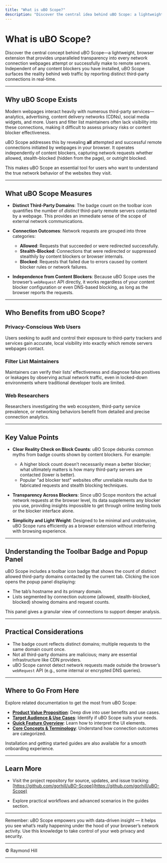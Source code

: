 ```yaml
---
title: "What is uBO Scope?"
description: "Discover the central idea behind uBO Scope: a lightweight browser extension that reveals all attempted and successful connections to remote servers, independent of any content blocker in use. This page presents the value and unique features of the extension, who it's for, and the insights it offers for privacy-conscious users and filter list maintainers."
---
```


# What is uBO Scope?

Discover the central concept behind uBO Scope—a lightweight, browser extension that provides unparalleled transparency into every network connection webpages attempt or successfully make to remote servers. Independent of any content blockers you have installed, uBO Scope surfaces the reality behind web traffic by reporting distinct third-party connections in real-time.

---

## Why uBO Scope Exists

Modern webpages interact heavily with numerous third-party services—analytics, advertising, content delivery networks (CDNs), social media widgets, and more. Users and filter list maintainers often lack visibility into these connections, making it difficult to assess privacy risks or content blocker effectiveness.

uBO Scope addresses this by revealing **all** attempted and successful remote connections initiated by webpages in your browser. It operates independently of content blockers, capturing network requests whether allowed, stealth-blocked (hidden from the page), or outright blocked.

This makes uBO Scope an essential tool for users who want to understand the true network behavior of the websites they visit.

---

## What uBO Scope Measures

- **Distinct Third-Party Domains**: The badge count on the toolbar icon quantifies the number of *distinct* third-party remote servers contacted by a webpage. This provides an immediate sense of the scope of external network communications.

- **Connection Outcomes**: Network requests are grouped into three categories:
  - **Allowed**: Requests that succeeded or were redirected successfully.
  - **Stealth-Blocked**: Connections that were redirected or suppressed stealthily by content blockers or browser internals.
  - **Blocked**: Requests that failed due to errors caused by content blocker rules or network failures.

- **Independence from Content Blockers**: Because uBO Scope uses the browser’s `webRequest` API directly, it works regardless of your content blocker configuration or even DNS-based blocking, as long as the browser reports the requests.

---

## Who Benefits from uBO Scope?

### Privacy-Conscious Web Users
Users seeking to audit and control their exposure to third-party trackers and services gain accurate, local visibility into exactly which remote servers webpages contact.

### Filter List Maintainers
Maintainers can verify their lists’ effectiveness and diagnose false positives or leakages by observing actual network traffic, even in locked-down environments where traditional developer tools are limited.

### Web Researchers
Researchers investigating the web ecosystem, third-party service prevalence, or networking behaviors benefit from detailed and precise connection analytics.

---

## Key Value Points

- **Clear Reality Check on Block Counts**: uBO Scope debunks common myths from badge counts shown by content blockers. For example:
  - A higher block count doesn’t necessarily mean a better blocker; what ultimately matters is how many third-party servers are contacted (lower is better).
  - Popular "ad blocker test" websites offer unreliable results due to fabricated requests and stealth blocking techniques.

- **Transparency Across Blockers**: Since uBO Scope monitors the actual network requests at the browser level, its data supplements any blocker you use, providing insights impossible to get through online testing tools or the blocker interface alone.

- **Simplicity and Light Weight**: Designed to be minimal and unobtrusive, uBO Scope runs efficiently as a browser extension without interfering with browsing experience.

---

## Understanding the Toolbar Badge and Popup Panel

uBO Scope includes a toolbar icon badge that shows the count of distinct allowed third-party domains contacted by the current tab. Clicking the icon opens the popup panel displaying:

- The tab’s hostname and its primary domain.
- Lists segmented by connection outcome (allowed, stealth-blocked, blocked) showing domains and request counts.

This panel gives a granular view of connections to support deeper analysis.

---

## Practical Considerations

- The badge count reflects distinct domains; multiple requests to the same domain count once.
- Not all third-party domains are malicious; many are essential infrastructure like CDN providers.
- uBO Scope cannot detect network requests made outside the browser’s `webRequest` API (e.g., some internal or encrypted DNS queries).

---

## Where to Go From Here

Explore related documentation to get the most from uBO Scope:

- **[Product Value Proposition](../introduction-and-value/value-proposition)**: Deep dive into user benefits and use cases.
- **[Target Audience & Use Cases](../introduction-and-value/target-audience-use-cases)**: Identify if uBO Scope suits your needs.
- **[Quick Feature Overview](../architecture-and-concepts/feature-overview)**: Learn how to interpret the UI elements.
- **[Core Concepts & Terminology](../architecture-and-concepts/core-concepts-terminology)**: Understand how connection outcomes are categorized.

Installation and getting started guides are also available for a smooth onboarding experience.

---

## Learn More

- Visit the project repository for source, updates, and issue tracking:
  [https://github.com/gorhill/uBO-Scope](https://github.com/gorhill/uBO-Scope)

- Explore practical workflows and advanced scenarios in the guides section.

---

<Tip>
Remember: uBO Scope empowers you with data-driven insight — it helps you see what’s really happening under the hood of your browser’s network activity. Use this knowledge to take control of your web privacy and security.
</Tip>

---

© Raymond Hill


---